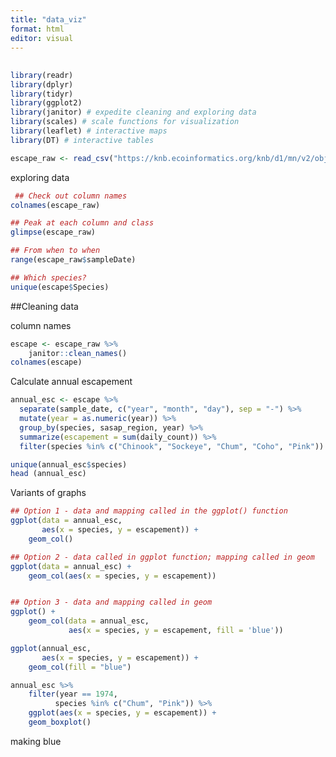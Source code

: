 ```yaml
---
title: "data_viz"
format: html
editor: visual
---
```


## 

```r
library(readr)
library(dplyr)
library(tidyr)
library(ggplot2)
library(janitor) # expedite cleaning and exploring data
library(scales) # scale functions for visualization
library(leaflet) # interactive maps
library(DT) # interactive tables
```

```r
escape_raw <- read_csv("https://knb.ecoinformatics.org/knb/d1/mn/v2/object/urn%3Auuid%3Af119a05b-bbe7-4aea-93c6-85434dcb1c5e")
```

exploring data

```r
 ## Check out column names
colnames(escape_raw)

## Peak at each column and class
glimpse(escape_raw)

## From when to when
range(escape_raw$sampleDate)

## Which species?
unique(escape$Species)
```

##Cleaning data

column names

```r
escape <- escape_raw %>% 
    janitor::clean_names()
colnames(escape)
```

Calculate annual escapement

```r
annual_esc <- escape %>% 
  separate(sample_date, c("year", "month", "day"), sep = "-") %>% 
  mutate(year = as.numeric(year)) %>% 
  group_by(species, sasap_region, year) %>% 
  summarize(escapement = sum(daily_count)) %>% 
  filter(species %in% c("Chinook", "Sockeye", "Chum", "Coho", "Pink"))

unique(annual_esc$species)
head (annual_esc)
```

Variants of graphs

```r
## Option 1 - data and mapping called in the ggplot() function
ggplot(data = annual_esc,
       aes(x = species, y = escapement)) +
    geom_col()

## Option 2 - data called in ggplot function; mapping called in geom
ggplot(data = annual_esc) +
    geom_col(aes(x = species, y = escapement))


## Option 3 - data and mapping called in geom
ggplot() +
    geom_col(data = annual_esc,
             aes(x = species, y = escapement, fill = 'blue'))

ggplot(annual_esc,
       aes(x = species, y = escapement)) +
    geom_col(fill = "blue")
```

```r
annual_esc %>%
    filter(year == 1974,
          species %in% c("Chum", "Pink")) %>%
    ggplot(aes(x = species, y = escapement)) +
    geom_boxplot()
```

making blue
